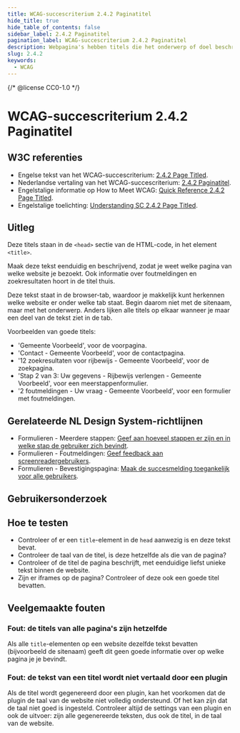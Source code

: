 ```yaml
---
title: WCAG-succescriterium 2.4.2 Paginatitel
hide_title: true
hide_table_of_contents: false
sidebar_label: 2.4.2 Paginatitel
pagination_label: WCAG-succescriterium 2.4.2 Paginatitel
description: Webpagina's hebben titels die het onderwerp of doel beschrijven.
slug: 2.4.2
keywords:
  - WCAG
---
```


{/* @license CC0-1.0 */}


# WCAG-succescriterium 2.4.2 Paginatitel

## W3C referenties

- Engelse tekst van het WCAG-succescriterium: [<span lang="en">2.4.2 Page Titled</span>](https://www.w3.org/TR/WCAG22/#page-titled).
- Nederlandse vertaling van het WCAG-succescriterium: [2.4.2 Paginatitel](https://www.w3.org/Translations/WCAG22-nl/#paginatitel).
- Engelstalige informatie op <span lang="en">How to Meet WCAG</span>: [<span lang="en">Quick Reference 2.4.2 Page Titled</span>](https://www.w3.org/WAI/WCAG22/quickref/#page-titled).
- Engelstalige toelichting: [<span lang="en">Understanding SC 2.4.2 Page Titled</span>](https://www.w3.org/WAI/WCAG22/Understanding/page-titled.html).

## Uitleg

<Summary />

Deze titels staan in de `<head>` sectie van de HTML-code, in het element `<title>`.

Maak deze tekst eenduidig en beschrijvend, zodat je weet welke pagina van welke website je bezoekt. Ook informatie over foutmeldingen en zoekresultaten hoort in de titel thuis.

Deze tekst staat in de browser-tab, waardoor je makkelijk kunt herkennen welke website er onder welke tab staat. Begin daarom niet met de sitenaam, maar met het onderwerp. Anders lijken alle titels op elkaar wanneer je maar een deel van de tekst ziet in de tab.

Voorbeelden van goede titels:

- 'Gemeente Voorbeeld', voor de voorpagina.
- 'Contact - Gemeente Voorbeeld', voor de contactpagina.
- '12 zoekresultaten voor rijbewijs - Gemeente Voorbeeld', voor de zoekpagina.
- 'Stap 2 van 3: Uw gegevens - Rijbewijs verlengen - Gemeente Voorbeeld', voor een meerstappenformulier.
- '2 foutmeldingen - Uw vraag - Gemeente Voorbeeld', voor een formulier met foutmeldingen.

## Gerelateerde NL Design System-richtlijnen

- Formulieren - Meerdere stappen: [Geef aan hoeveel stappen er zijn en in welke stap de gebruiker zich bevindt](/richtlijnen/formulieren/meerdere-stappen/voortgang-tonen).
- Formulieren - Foutmeldingen: [Geef feedback aan screenreadergebruikers](/richtlijnen/formulieren/foutmeldingen/screenreaderfeedback).
- Formulieren - Bevestigingspagina: [Maak de succesmelding toegankelijk voor alle gebruikers](/richtlijnen/formulieren/bevestigingspagina/toegankelijke-succesmelding).

## Gebruikersonderzoek

<CTAGebruikersonderzoek />

## Hoe te testen

- Controleer of er een `title`-element in de `head` aanwezig is en deze tekst bevat.
- Controleer de taal van de titel, is deze hetzelfde als die van de pagina?
- Controleer of de titel de pagina beschrijft, met eenduidige liefst unieke tekst binnen de website.
- Zijn er iframes op de pagina? Controleer of deze ook een goede titel bevatten.

## Veelgemaakte fouten

### Fout: de titels van alle pagina's zijn hetzelfde

Als alle `title`-elementen op een website dezelfde tekst bevatten (bijvoorbeeld de sitenaam) geeft dit geen goede informatie over op welke pagina je je bevindt.

### Fout: de tekst van een titel wordt niet vertaald door een plugin

Als de titel wordt gegenereerd door een plugin, kan het voorkomen dat de plugin de taal van de website niet volledig ondersteund. Of het kan zijn dat de taal niet goed is ingesteld. Controleer altijd de settings van een plugin en ook de uitvoer: zijn alle gegenereerde teksten, dus ook de titel, in de taal van de website.

<WCAGFooterInfo />
